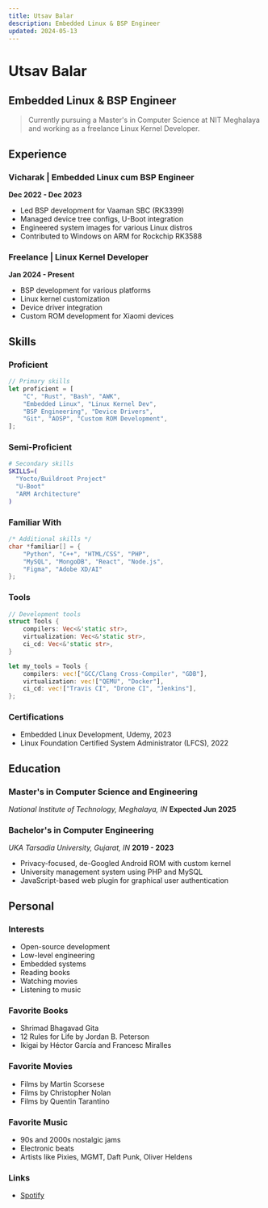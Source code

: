 ```yaml
---
title: Utsav Balar
description: Embedded Linux & BSP Engineer
updated: 2024-05-13
---
```


# Utsav Balar
## Embedded Linux & BSP Engineer

> Currently pursuing a Master's in Computer Science at NIT Meghalaya and working as a freelance Linux Kernel Developer.

## Experience

### Vicharak | Embedded Linux cum BSP Engineer
**Dec 2022 - Dec 2023**
- Led BSP development for Vaaman SBC (RK3399)
- Managed device tree configs, U-Boot integration
- Engineered system images for various Linux distros
- Contributed to Windows on ARM for Rockchip RK3588

### Freelance | Linux Kernel Developer
**Jan 2024 - Present**
- BSP development for various platforms
- Linux kernel customization
- Device driver integration
- Custom ROM development for Xiaomi devices

## Skills

### Proficient
```rust
// Primary skills
let proficient = [
    "C", "Rust", "Bash", "AWK",
    "Embedded Linux", "Linux Kernel Dev",
    "BSP Engineering", "Device Drivers",
    "Git", "AOSP", "Custom ROM Development",
];
```

### Semi-Proficient
```bash
# Secondary skills
SKILLS=(
  "Yocto/Buildroot Project"
  "U-Boot"
  "ARM Architecture"
)
```

### Familiar With
```c
/* Additional skills */
char *familiar[] = {
    "Python", "C++", "HTML/CSS", "PHP",
    "MySQL", "MongoDB", "React", "Node.js",
    "Figma", "Adobe XD/AI"
};
```

### Tools
```rust
// Development tools
struct Tools {
    compilers: Vec<&'static str>,
    virtualization: Vec<&'static str>,
    ci_cd: Vec<&'static str>,
}

let my_tools = Tools {
    compilers: vec!["GCC/Clang Cross-Compiler", "GDB"],
    virtualization: vec!["QEMU", "Docker"],
    ci_cd: vec!["Travis CI", "Drone CI", "Jenkins"],
};
```

### Certifications
- Embedded Linux Development, Udemy, 2023
- Linux Foundation Certified System Administrator (LFCS), 2022

## Education

### Master's in Computer Science and Engineering
*National Institute of Technology, Meghalaya, IN*
**Expected Jun 2025**

### Bachelor's in Computer Engineering
*UKA Tarsadia University, Gujarat, IN*
**2019 - 2023**
- Privacy-focused, de-Googled Android ROM with custom kernel
- University management system using PHP and MySQL
- JavaScript-based web plugin for graphical user authentication

## Personal

### Interests
- Open-source development
- Low-level engineering
- Embedded systems
- Reading books
- Watching movies
- Listening to music

### Favorite Books
- Shrimad Bhagavad Gita
- 12 Rules for Life by Jordan B. Peterson
- Ikigai by Héctor García and Francesc Miralles

### Favorite Movies
- Films by Martin Scorsese
- Films by Christopher Nolan
- Films by Quentin Tarantino

### Favorite Music
- 90s and 2000s nostalgic jams
- Electronic beats
- Artists like Pixies, MGMT, Daft Punk, Oliver Heldens

### Links
- [Spotify](https://open.spotify.com/user/21xsxpeenbk6f6cedao77vxpy?si=FxTIw4ZJReGwU1Mb_8NU6w) 